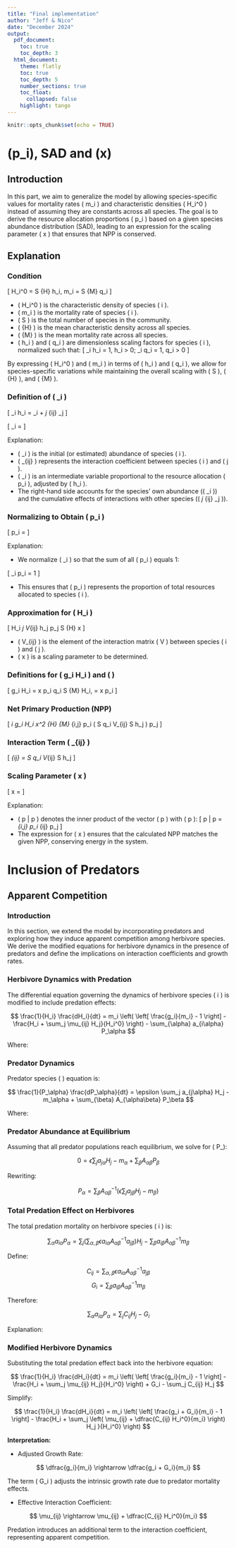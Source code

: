 ```yaml
---
title: "Final implementation"
author: "Jeff & Nico"
date: "December 2024"
output:
  pdf_document:
    toc: true
    toc_depth: 3
  html_document:
    theme: flatly
    toc: true
    toc_depth: 5
    number_sections: true
    toc_float:
      collapsed: false
    highlight: tango
---
```



```r
knitr::opts_chunk$set(echo = TRUE)
```

\newpage
# \(p_i\), SAD and \(x\)

## Introduction

In this part, we aim to generalize the model by allowing species-specific values for mortality rates \( m_i \) and characteristic densities \( H_i^0 \) instead of assuming they are constants across all species. The goal is to derive the resource allocation proportions \( p_i \) based on a given species abundance distribution (SAD), leading to an expression for the scaling parameter \( x \) that ensures that NPP is conserved.


## Explanation

### Condition

\[
\text{If} \quad H_i^0 = S \bar{H} h_i, \quad m_i = S \bar{M} q_i
\]

- \( H_i^0 \) is the characteristic density of species \( i \).
- \( m_i \) is the mortality rate of species \( i \).
- \( S \) is the total number of species in the community.
- \( \bar{H} \) is the mean characteristic density across all species.
- \( \bar{M} \) is the mean mortality rate across all species.
- \( h_i \) and \( q_i \) are dimensionless scaling factors for species \( i \), normalized such that:
\[
\sum_i h_i = 1, \quad h_i > 0; \quad \sum_i q_i = 1, \quad q_i > 0
\]

By expressing \( H_i^0 \) and \( m_i \) in terms of \( h_i \) and \( q_i \), we allow for species-specific variations while maintaining the overall scaling with \( S \), \( \bar{H} \), and \( \bar{M} \).

### Definition of \( \hat{p}_i \)

\[
\hat{p}_i h_i = \hat{H}_i + \sum_j \mu_{ij} \hat{H}_j
\]
    
\[
\hat{p}_i = \frac{\hat{H}_i + \sum_j \mu_{ij} \hat{H}_j}{h_i}
\]

Explanation:

- \( \hat{H}_i \) is the initial (or estimated) abundance of species \( i \).
- \( \mu_{ij} \) represents the interaction coefficient between species \( i \) and \( j \).
- \( \hat{p}_i \) is an intermediate variable proportional to the resource allocation \( p_i \), adjusted by \( h_i \).
- The right-hand side accounts for the species' own abundance (\( \hat{H}_i \)) and the cumulative effects of interactions with other species (\( \sum_j \mu_{ij} \hat{H}_j \)).

### Normalizing to Obtain \( p_i \)

\[
p_i = \frac{\hat{p}_i}{\sum_j \hat{p}_j}
\]

Explanation:

- We normalize \( \hat{p}_i \) so that the sum of all \( p_i \) equals 1:

\[
\sum_i p_i = 1
\]

- This ensures that \( p_i \) represents the proportion of total resources allocated to species \( i \).


### Approximation for \( H_i \)

\[
H_i \approx \sum_j V_{ij} h_j p_j S \bar{H} x
\]

- \( V_{ij} \) is the element of the interaction matrix \( V \) between species \( i \) and \( j \).
-  \( x \) is a scaling parameter to be determined.

### Definitions for \( g_i H_i \) and \( \dfrac{g_i}{m_i} \)

\[
g_i H_i = x p_i q_i S \bar{M} H_i, \quad \frac{g_i}{m_i} = x p_i
\]

### Net Primary Production (NPP)

\[
\text{NPP} \approx \sum_i g_i H_i \approx x^2 \bar{H} \bar{M} \sum_{i,j} p_i \left( S q_i V_{ij} S h_j \right) p_j
\]

### Interaction Term \( \tilde{V}_{ij} \)

\[
\tilde{V}_{ij} = S q_i V_{ij} S h_j
\]

### Scaling Parameter \( x \)

\[
x = \sqrt{ \dfrac{\text{NPP}}{ \bar{H} \bar{M} } \cdot \frac{1}{ \langle p | \tilde{V} p \rangle }}
\]

Explanation:

- \( \langle p | \tilde{V} p \rangle \) denotes the inner product of the vector \( p \) with \( \tilde{V} p \):
\[
\langle p | \tilde{V} p \rangle = \sum_{i,j} p_i \tilde{V}_{ij} p_j
\]
- The expression for \( x \) ensures that the calculated NPP matches the given NPP, conserving energy in the system.
 
\newpage

# Inclusion of Predators
## Apparent Competition

### Introduction

In this section, we extend the model by incorporating predators and exploring how they induce apparent competition among herbivore species. We derive the modified equations for herbivore dynamics in the presence of predators and define the implications on interaction coefficients and growth rates.

### Herbivore Dynamics with Predation

The differential equation governing the dynamics of herbivore species \( i \) is modified to include predation effects:

$$
\frac{1}{H_i} \frac{dH_i}{dt} = m_i \left( \left[ \frac{g_i}{m_i} - 1 \right] - \frac{H_i + \sum_j \mu_{ij} H_j}{H_i^0} \right) - \sum_{\alpha} a_{i\alpha} P_\alpha
$$

Where:

\begin{itemize}
    \item \( a_{i\alpha} \): Predation rate coefficient of predator \( \alpha \) on herbivore \( i \).
    \item \( P_\alpha \): Abundance of predator species \( \alpha \).
\end{itemize}

### Predator Dynamics

Predator species \( \alpha \) equation is:

$$
\frac{1}{P_\alpha} \frac{dP_\alpha}{dt} = \epsilon \sum_j a_{j\alpha} H_j - m_\alpha + \sum_{\beta} A_{\alpha\beta} P_\beta
$$

Where:

\begin{itemize}
    \item \( \epsilon \): Assimilation efficiency (fraction of consumed biomass converted into predator biomass).
    \item \( m_\alpha \): Mortality rate of predator \( \alpha \).
    \item \( A_{\alpha\beta} \): Interaction coefficient between predator \( \alpha \) and \( \beta \) (e.g., trophic interactions).
\end{itemize}

### Predator Abundance at Equilibrium

Assuming that all predator populations reach equilibrium, we solve for \( P_\alpha \):

$$
0 = \epsilon \sum_{j} a_{j\alpha} H_j - m_\alpha + \sum_{\beta} A_{\alpha\beta} P_\beta
$$

Rewriting:

$$
P_\alpha = \sum_{\beta} {A^{-1}_{\alpha\beta} \left(\epsilon \sum_j a_{j\beta}H_j - m_\beta\right)}
$$

### Total Predation Effect on Herbivores

The total predation mortality on herbivore species \( i \) is:

$$
\sum_{\alpha} a_{i\alpha} P_\alpha = \sum_j \left( \sum_{\alpha,\beta}\epsilon a_{i\alpha} A^{-1}_{\alpha\beta}a_{j\beta} \right)H_j - \sum_\beta a_{i\beta}A^{-1}_{\alpha\beta}m_\beta
$$


Define:

$$
C_{ij} = \sum_{\alpha,\beta}\epsilon a_{i\alpha} A^{-1}_{\alpha\beta}a_{j\beta}
$$
$$
G_i = \sum_\beta a_{i\beta}A^{-1}_{\alpha\beta}m_\beta
$$

Therefore:

$$
\sum_{\alpha} a_{i\alpha} P_\alpha = \sum_j C_{ij} H_j - G_i
$$

Explanation:

\begin{itemize}
    \item \( C_{ij} \) quantifies the indirect effect of herbivore \( j \) on herbivore \( i \) through shared predators (apparent competition).
    \item \( G_i \) represents the effect of predator mortality on herbivore \( i \).
\end{itemize}

### Modified Herbivore Dynamics

Substituting the total predation effect back into the herbivore equation:

$$
\frac{1}{H_i} \frac{dH_i}{dt} = m_i \left( \left[ \frac{g_i}{m_i} - 1 \right] - \frac{H_i + \sum_j \mu_{ij} H_j}{H_i^0} \right) + G_i - \sum_j C_{ij} H_j
$$

Simplify:

$$
\frac{1}{H_i} \frac{dH_i}{dt} = m_i \left( \left[ \frac{g_i + G_i}{m_i} - 1 \right] - \frac{H_i + \sum_j \left( \mu_{ij} + \dfrac{C_{ij} H_i^0}{m_i} \right) H_j }{H_i^0} \right)
$$

**Interpretation:**

- Adjusted Growth Rate:

$$
\dfrac{g_i}{m_i} \rightarrow \dfrac{g_i + G_i}{m_i}
$$

The term \( G_i \) adjusts the intrinsic growth rate due to predator mortality effects.

- Effective Interaction Coefficient:

$$
\mu_{ij} \rightarrow \mu_{ij} + \dfrac{C_{ij} H_i^0}{m_i}
$$

Predation introduces an additional term to the interaction coefficient, representing apparent competition.



